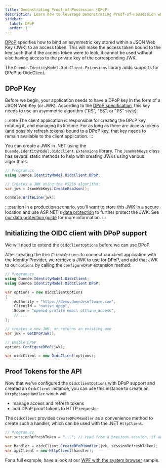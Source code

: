 ```yaml
---
title: Demonstrating Proof-of-Possession (DPoP)
description: Learn how to leverage Demonstrating Proof-of-Possession when using OidcClient to build a native OIDC client.
sidebar:
  label: DPoP
  order: 1
---
```


[DPoP][dpop-spec] specifies how to bind an asymmetric key stored
within a JSON Web Key (JWK) to an access token. This will make the access token bound to the key such that if the
access token were to leak, it cannot be used without also having access to the private key of the corresponding JWK.

The `Duende.IdentityModel.OidcClient.Extensions` library adds supports for DPoP to OidcClient.

## DPoP Key

Before we begin, your application needs to have a DPoP key in the form of a
JSON Web Key (or JWK). According to the [DPoP specification][dpop-spec], this
key needs to use an asymmetric algorithm ("RS", "ES", or "PS" style).

:::note
The client application is responsible for creating the DPoP key,
rotating it, and managing its lifetime. For as long as there are access tokens
(and possibly refresh tokens) bound to a DPoP key, that key needs to remain
available to the client application.
:::

You can create a JWK in .NET using the `Duende.IdentityModel.OidcClient.Extensions` library.
The `JsonWebKeys` class has several static methods to help with creating JWKs using various algorithms.

```csharp
// Program.cs
using Duende.IdentityModel.OidcClient.DPoP;

// Creates a JWK using the PS256 algorithm:
var jwk = JsonWebKeys.CreateRsaJson();

Console.WriteLine(jwk);
```

:::caution
In a production scenario, you'll want to store this JWK in a secure location
and use ASP.NET's [data protection](https://docs.microsoft.com/en-us/aspnet/core/security/data-protection/) to further
protect the JWK. See [our data protection guide](/identityserver/deployment/index.md#aspnet-core-data-protection) for more
information.
:::

## Initializing the OIDC client with DPoP support

We will need to extend the `OidcClientOptions` before we can use DPoP.

After creating the `OidcClientOptions`
to connect our client application with the Identity Provider, we retrieve a JWK to use for DPoP, and add that JWK
to our `options` by calling the `ConfigureDPoP` extension method:

```csharp
// Program.cs
using Duende.IdentityModel.OidcClient;
using Duende.IdentityModel.OidcClient.DPoP;

var options = new OidcClientOptions
{
    Authority = "https://demo.duendesoftware.com",
    ClientId = "native.dpop",
    Scope = "openid profile email offline_access",
    // ...
};

// creates a new JWK, or returns an existing one
var jwk = GetDPoPJwk();

// Enable DPoP
options.ConfigureDPoP(jwk);

var oidcClient = new OidcClient(options);
```

## Proof Tokens for the API

Now that we've configured the `OidcClientOptions` with DPoP support and created an
`OidcClient` instance, you can use this instance to create an `HttpMessageHandler` which
will:

- manage access and refresh tokens
- add DPoP proof tokens to HTTP requests

The `OidcClient` provides `CreateDPoPHandler` as a convenience method to create such a handler,
which can be used with the .NET `HttpClient`.

```csharp
// Program.cs
var sessionRefreshToken = "..."; // read from a previous session, if any

var handler = oidcClient.CreateDPoPHandler(jwk, sessionRefreshToken);
var apiClient = new HttpClient(handler);
```

For a full example, have a look at our [WPF with the system browser](https://github.com/DuendeSoftware/foss/tree/main/identity-model-oidc-client/samples/Wpf) sample.

[dpop-spec]: https://datatracker.ietf.org/doc/html/rfc9449
